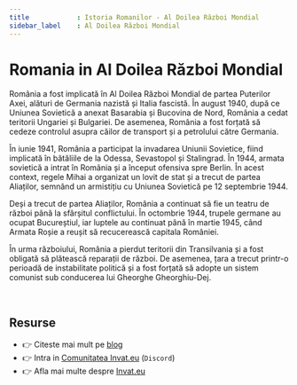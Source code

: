 ```yaml
---
title            : Istoria Romanilor - Al Doilea Război Mondial
sidebar_label    : Al Doilea Război Mondial
---
```


# Romania in Al Doilea Război Mondial

România a fost implicată în Al Doilea Război Mondial de partea Puterilor Axei, alături de Germania nazistă și Italia fascistă. 
În august 1940, după ce Uniunea Sovietică a anexat Basarabia și Bucovina de Nord, România a cedat teritorii Ungariei și Bulgariei. 
De asemenea, România a fost forțată să cedeze controlul asupra căilor de transport și a petrolului către Germania.

În iunie 1941, România a participat la invadarea Uniunii Sovietice, fiind implicată în bătăliile de la Odessa, Sevastopol și Stalingrad. 
În 1944, armata sovietică a intrat în România și a început ofensiva spre Berlin. 
În acest context, regele Mihai a organizat un lovit de stat și a trecut de partea Aliaților, semnând un armistițiu cu Uniunea Sovietică pe 12 septembrie 1944.

Deși a trecut de partea Aliaților, România a continuat să fie un teatru de război până la sfârșitul conflictului. 
În octombrie 1944, trupele germane au ocupat Bucureștiul, iar luptele au continuat până în martie 1945, când Armata Roșie a reușit să recucerească capitala României.

În urma războiului, România a pierdut teritorii din Transilvania și a fost obligată să plătească reparații de război. 
De asemenea, țara a trecut printr-o perioadă de instabilitate politică și a fost forțată să adopte un sistem comunist sub conducerea lui Gheorghe Gheorghiu-Dej.

<br />

## Resurse

- 👉 Citeste mai mult pe [blog](https://www.blog.invat.eu/)
- 👉 Intra in [Comunitatea Invat.eu](https://discord.gg/3qmQKAHKS2) (`Discord`)  
- 👉 Afla mai multe despre [Invat.eu](/) 

